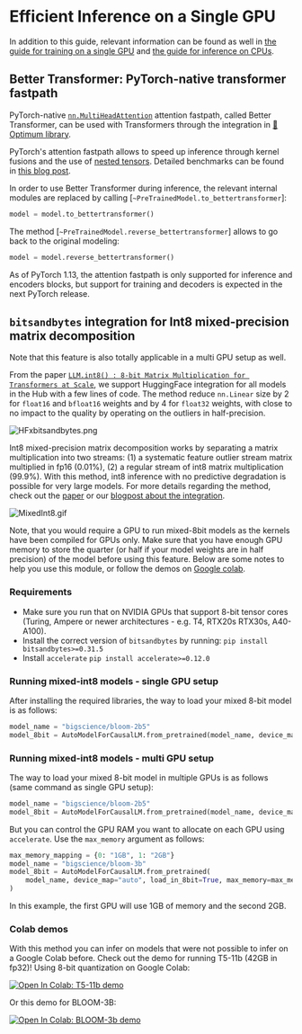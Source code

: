 <!--Copyright 2022 The HuggingFace Team. All rights reserved.

Licensed under the Apache License, Version 2.0 (the "License"); you may not use this file except in compliance with
the License. You may obtain a copy of the License at

http://www.apache.org/licenses/LICENSE-2.0

Unless required by applicable law or agreed to in writing, software distributed under the License is distributed on
an "AS IS" BASIS, WITHOUT WARRANTIES OR CONDITIONS OF ANY KIND, either express or implied. See the License for the
-->

# Efficient Inference on a Single GPU

In addition to this guide, relevant information can be found as well in [the guide for training on a single GPU](perf_train_gpu_one) and [the guide for inference on CPUs](perf_infer_cpu).

## Better Transformer: PyTorch-native transformer fastpath

PyTorch-native [`nn.MultiHeadAttention`](https://pytorch.org/blog/a-better-transformer-for-fast-transformer-encoder-inference/) attention fastpath, called Better Transformer, can be used with Transformers through the integration in [🤗 Optimum library](https://huggingface.co/docs/optimum/bettertransformer/overview).

PyTorch's attention fastpath allows to speed up inference through kernel fusions and the use of [nested tensors](https://pytorch.org/docs/stable/nested.html). Detailed benchmarks can be found in [this blog post](https://medium.com/pytorch/bettertransformer-out-of-the-box-performance-for-huggingface-transformers-3fbe27d50ab2).

In order to use Better Transformer during inference, the relevant internal modules are replaced by calling [`~PreTrainedModel.to_bettertransformer`]:

```python
model = model.to_bettertransformer()
```

The method [`~PreTrainedModel.reverse_bettertransformer`] allows to go back to the original modeling:

```python
model = model.reverse_bettertransformer()
```

As of PyTorch 1.13, the attention fastpath is only supported for inference and encoders blocks, but support for training and decoders is expected in the next PyTorch release.

## `bitsandbytes` integration for Int8 mixed-precision matrix decomposition

Note that this feature is also totally applicable in a multi GPU setup as well.

From the paper [`LLM.int8() : 8-bit Matrix Multiplication for Transformers at Scale`](https://arxiv.org/abs/2208.07339), we support HuggingFace integration for all models in the Hub with a few lines of code. 
The method reduce `nn.Linear` size by 2 for `float16` and `bfloat16` weights and by 4 for `float32` weights, with close to no impact to the quality by operating on the outliers in half-precision.

![HFxbitsandbytes.png](https://s3.amazonaws.com/moonup/production/uploads/1659861207959-62441d1d9fdefb55a0b7d12c.png)

Int8 mixed-precision matrix decomposition works by separating a matrix multiplication into two streams: (1) a systematic feature outlier stream matrix multiplied in fp16 (0.01%), (2) a regular stream of int8 matrix multiplication (99.9%). With this method, int8 inference with no predictive degradation is possible for very large models.
For more details regarding the method, check out the [paper](https://arxiv.org/abs/2208.07339) or our [blogpost about the integration](https://huggingface.co/blog/hf-bitsandbytes-integration).

![MixedInt8.gif](https://s3.amazonaws.com/moonup/production/uploads/1660567469965-62441d1d9fdefb55a0b7d12c.gif)

Note, that you would require a GPU to run mixed-8bit models as the kernels have been compiled for GPUs only. Make sure that you have enough GPU memory to store the quarter (or half if your model weights are in half precision) of the model before using this feature. 
Below are some notes to help you use this module, or follow the demos on [Google colab](#colab-demos).

### Requirements

- Make sure you run that on NVIDIA GPUs that support 8-bit tensor cores (Turing, Ampere or newer architectures - e.g. T4, RTX20s RTX30s, A40-A100).
- Install the correct version of `bitsandbytes` by running:
`pip install bitsandbytes>=0.31.5`
- Install `accelerate`
`pip install accelerate>=0.12.0`

### Running mixed-int8 models - single GPU setup

After installing the required libraries, the way to load your mixed 8-bit model is as follows:
```py
model_name = "bigscience/bloom-2b5"
model_8bit = AutoModelForCausalLM.from_pretrained(model_name, device_map="auto", load_in_8bit=True)
```

### Running mixed-int8 models - multi GPU setup

The way to load your mixed 8-bit model in multiple GPUs is as follows (same command as single GPU setup):
```py
model_name = "bigscience/bloom-2b5"
model_8bit = AutoModelForCausalLM.from_pretrained(model_name, device_map="auto", load_in_8bit=True)
```
But you can control the GPU RAM you want to allocate on each GPU using `accelerate`. Use the `max_memory` argument as follows:

```py
max_memory_mapping = {0: "1GB", 1: "2GB"}
model_name = "bigscience/bloom-3b"
model_8bit = AutoModelForCausalLM.from_pretrained(
    model_name, device_map="auto", load_in_8bit=True, max_memory=max_memory_mapping
)
```
In this example, the first GPU will use 1GB of memory and the second 2GB.

### Colab demos

With this method you can infer on models that were not possible to infer on a Google Colab before. 
Check out the demo for running T5-11b (42GB in fp32)! Using 8-bit quantization on Google Colab:

[![Open In Colab: T5-11b demo](https://colab.research.google.com/assets/colab-badge.svg)](https://colab.research.google.com/drive/1YORPWx4okIHXnjW7MSAidXN29mPVNT7F?usp=sharing)

Or this demo for BLOOM-3B:

[![Open In Colab: BLOOM-3b demo](https://colab.research.google.com/assets/colab-badge.svg)](https://colab.research.google.com/drive/1qOjXfQIAULfKvZqwCen8-MoWKGdSatZ4?usp=sharing)
